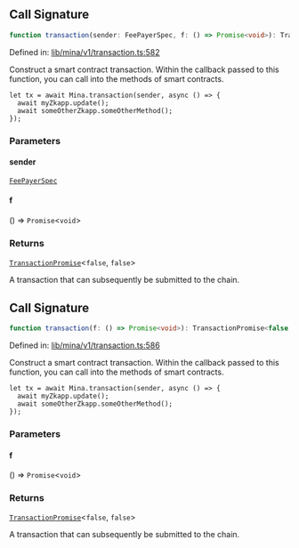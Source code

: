 ## Call Signature

```ts
function transaction(sender: FeePayerSpec, f: () => Promise<void>): TransactionPromise<false, false>;
```

Defined in: [lib/mina/v1/transaction.ts:582](https://github.com/o1-labs/o1js/blob/fca908c243ee8e908efacaf73a882d48759e675a/src/lib/mina/v1/transaction.ts#L582)

Construct a smart contract transaction. Within the callback passed to this function,
you can call into the methods of smart contracts.

```
let tx = await Mina.transaction(sender, async () => {
  await myZkapp.update();
  await someOtherZkapp.someOtherMethod();
});
```

### Parameters

#### sender

[`FeePayerSpec`](../type-aliases/FeePayerSpec.mdx)

#### f

() => `Promise`\<`void`\>

### Returns

[`TransactionPromise`](../../../../type-aliases/TransactionPromise.mdx)\<`false`, `false`\>

A transaction that can subsequently be submitted to the chain.

## Call Signature

```ts
function transaction(f: () => Promise<void>): TransactionPromise<false, false>;
```

Defined in: [lib/mina/v1/transaction.ts:586](https://github.com/o1-labs/o1js/blob/fca908c243ee8e908efacaf73a882d48759e675a/src/lib/mina/v1/transaction.ts#L586)

Construct a smart contract transaction. Within the callback passed to this function,
you can call into the methods of smart contracts.

```
let tx = await Mina.transaction(sender, async () => {
  await myZkapp.update();
  await someOtherZkapp.someOtherMethod();
});
```

### Parameters

#### f

() => `Promise`\<`void`\>

### Returns

[`TransactionPromise`](../../../../type-aliases/TransactionPromise.mdx)\<`false`, `false`\>

A transaction that can subsequently be submitted to the chain.
